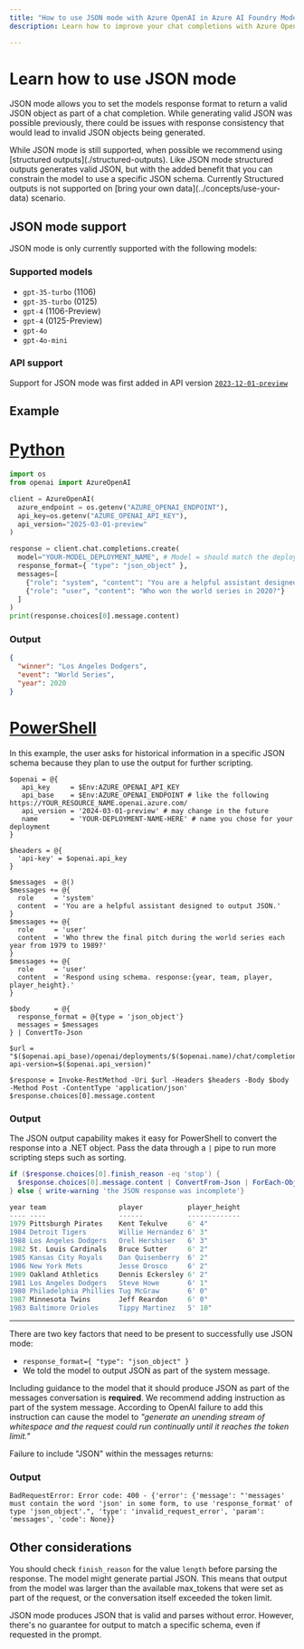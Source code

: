 ```yaml
---
title: "How to use JSON mode with Azure OpenAI in Azure AI Foundry Models"
description: Learn how to improve your chat completions with Azure OpenAI JSON mode

---
```


# Learn how to use JSON mode

JSON mode allows you to set the models response format to return a valid JSON object as part of a chat completion. While generating valid JSON was possible previously, there could be issues with response consistency that would lead to invalid JSON objects being generated.

<Note>
While JSON mode is still supported, when possible we recommend using [structured outputs](./structured-outputs). Like JSON mode structured outputs generates valid JSON, but with the added benefit that you can constrain the model to use a specific JSON schema.
</Note>

<Note>
  Currently Structured outputs is not supported on [bring your own data](../concepts/use-your-data) scenario.
</Note>

## JSON mode support

JSON mode is only currently supported with the following models:

### Supported models

* `gpt-35-turbo` (1106)
* `gpt-35-turbo` (0125)
* `gpt-4` (1106-Preview)
* `gpt-4` (0125-Preview)
* `gpt-4o`
* `gpt-4o-mini`

### API support

Support for JSON mode was first added in API version [`2023-12-01-preview`](https://github.com/Azure/azure-rest-api-specs/blob/main/specification/cognitiveservices/data-plane/AzureOpenAI/inference/preview/2023-12-01-preview/inference.json)

## Example

# [Python](#tab/python)

```python
import os
from openai import AzureOpenAI

client = AzureOpenAI(
  azure_endpoint = os.getenv("AZURE_OPENAI_ENDPOINT"), 
  api_key=os.getenv("AZURE_OPENAI_API_KEY"),  
  api_version="2025-03-01-preview"
)

response = client.chat.completions.create(
  model="YOUR-MODEL_DEPLOYMENT_NAME", # Model = should match the deployment name you chose for your model deployment
  response_format={ "type": "json_object" },
  messages=[
    {"role": "system", "content": "You are a helpful assistant designed to output JSON."},
    {"role": "user", "content": "Who won the world series in 2020?"}
  ]
)
print(response.choices[0].message.content)
```

### Output

```json
{
  "winner": "Los Angeles Dodgers",
  "event": "World Series",
  "year": 2020
}
```

# [PowerShell](#tab/powershell)

In this example, the user asks for historical information in a specific JSON schema
because they plan to use the output for further scripting.

```powershell-interactive
$openai = @{
   api_key     = $Env:AZURE_OPENAI_API_KEY
   api_base    = $Env:AZURE_OPENAI_ENDPOINT # like the following https://YOUR_RESOURCE_NAME.openai.azure.com/
   api_version = '2024-03-01-preview' # may change in the future
   name        = 'YOUR-DEPLOYMENT-NAME-HERE' # name you chose for your deployment
}

$headers = @{
  'api-key' = $openai.api_key
}

$messages  = @()
$messages += @{
  role     = 'system'
  content  = 'You are a helpful assistant designed to output JSON.'
}
$messages += @{
  role     = 'user'
  content  = 'Who threw the final pitch during the world series each year from 1979 to 1989?'
}
$messages += @{
  role     = 'user'
  content  = 'Respond using schema. response:{year, team, player, player_height}.'
}

$body      = @{
  response_format = @{type = 'json_object'}
  messages = $messages
} | ConvertTo-Json

$url = "$($openai.api_base)/openai/deployments/$($openai.name)/chat/completions?api-version=$($openai.api_version)"

$response = Invoke-RestMethod -Uri $url -Headers $headers -Body $body -Method Post -ContentType 'application/json'
$response.choices[0].message.content
```

### Output

The JSON output capability makes it easy for PowerShell to convert the response into a .NET object.
Pass the data through a `|` pipe to run more scripting steps such as sorting.

```powershell
if ($response.choices[0].finish_reason -eq 'stop') {
  $response.choices[0].message.content | ConvertFrom-Json | ForEach-Object response | Sort player_height -Descending
} else { write-warning 'the JSON response was incomplete'}

year team                  player           player_height
---- ----                  ------           -------------
1979 Pittsburgh Pirates    Kent Tekulve     6' 4"
1984 Detroit Tigers        Willie Hernandez 6' 3"
1988 Los Angeles Dodgers   Orel Hershiser   6' 3"
1982 St. Louis Cardinals   Bruce Sutter     6' 2"
1985 Kansas City Royals    Dan Quisenberry  6' 2"
1986 New York Mets         Jesse Orosco     6' 2"
1989 Oakland Athletics     Dennis Eckersley 6' 2"
1981 Los Angeles Dodgers   Steve Howe       6' 1"
1980 Philadelphia Phillies Tug McGraw       6' 0"
1987 Minnesota Twins       Jeff Reardon     6' 0"
1983 Baltimore Orioles     Tippy Martinez   5' 10"
```

---

There are two key factors that need to be present to successfully use JSON mode:

- `response_format={ "type": "json_object" }`
- We told the model to output JSON as part of the system message.

Including guidance to the model that it should produce JSON as part of the messages conversation is **required**. We recommend adding instruction as part of the system message. According to OpenAI failure to add this instruction can cause the model to *"generate an unending stream of whitespace and the request could run continually until it reaches the token limit."*

Failure to include "JSON" within the messages returns:

### Output

```output
BadRequestError: Error code: 400 - {'error': {'message': "'messages' must contain the word 'json' in some form, to use 'response_format' of type 'json_object'.", 'type': 'invalid_request_error', 'param': 'messages', 'code': None}}
```

## Other considerations

You should check `finish_reason` for the value `length` before parsing the response. The model might generate partial JSON. This means that output from the model was larger than the available max_tokens that were set as part of the request, or the conversation itself exceeded the token limit.

JSON mode produces JSON that is valid and parses without error. However, there's no guarantee for
output to match a specific schema, even if requested in the prompt.
